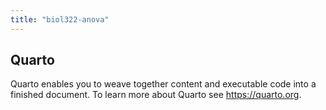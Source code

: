 ```yaml
---
title: "biol322-anova"
---
```


## Quarto

Quarto enables you to weave together content and executable code into a finished document. To learn more about Quarto see <https://quarto.org>.
